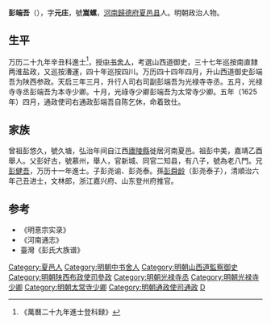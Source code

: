 '''彭端吾'''（{{bd|？||?||catIdx=P}}），字'''元庄'''，號'''嵩螺'''，[[河南|河南]][[歸德府|歸德府]][[夏邑县|夏邑县]]人。明朝政治人物。

==生平==
万历二十九年辛丑科進士<ref>《萬曆二十九年進士登科録》</ref>，授[[中书舍人|中书舍人]]，考選山西道御史，三十七年巡按南直隸两淮盐政，又巡按漕運，四十年巡按四川。万历四十四年四月，升山西道御史彭端吾为陕西参政。天启三年三月，升行人司右司副彭端吾为光禄寺寺丞。五月，光禄寺寺丞彭端吾为本寺少卿。十月，光祿寺少卿彭端吾为太常寺少卿。五年（1625年）四月，通政使司右通政彭端吾自陈乞休，命着致仕。

==家族==
曾祖彭悠久，號久塘，弘治年间自江西[[廬陵縣|廬陵縣]]徙居河南夏邑。祖彭中美，嘉靖乙酉舉人。父彭好古，號慕州，舉人，官新城、同官二知县，有八子，號為老八門。兄[[彭健吾|彭健吾]]，万历十一年進士。子彭尧谕、彭尧泰。孫[[彭舜龄|彭舜龄]]（彭尧泰子），清順治六年己丑进士，文林郎，浙江嘉兴府、山东登州府推官。

==参考==
{{reflist}}
*《明憙宗实录》
*《河南通志》
*臺灣《彭氏大族谱》
{{明朝人物小作品}}
{{萬曆二十九年辛丑科殿試金榜}}
{{DEFAULTSORT:Peng彭}}

[[Category:夏邑人|Category:夏邑人]]
[[Category:明朝中书舍人|Category:明朝中书舍人]]
[[Category:明朝山西道監察御史|Category:明朝山西道監察御史]]
[[Category:明朝陕西布政使司參政|Category:明朝陕西布政使司參政]]
[[Category:明朝光禄寺丞|Category:明朝光禄寺丞]]
[[Category:明朝光禄寺少卿|Category:明朝光禄寺少卿]]
[[Category:明朝太常寺少卿|Category:明朝太常寺少卿]]
[[Category:明朝通政使司通政|Category:明朝通政使司通政]]
[[Category:彭姓|D]]
